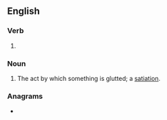 ==English==

===Verb===
{{head|en|verb form}}

# {{present participle of|glut|lang=en|nocat=1}}

===Noun===
{{en-noun}}

# The act by which something is glutted; a [[satiation]].

===Anagrams===
* {{anagrams|en|a=ggilnttu|guttling}}